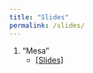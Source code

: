 ```yaml
---
title: "Slides"
permalink: /slides/
---
```


<style>
  details{
    padding: 7pt;
  }
details[open]{
    background: #eeeeee;
}
</style>

<ol>
<li>"Mesa"
<ul>
<li><a href="https://lucasfinamor.github.io/files/sbe_clear.pdf" target="_blank">[Slides]</a></li>
</ul>
</li>
</ol>
